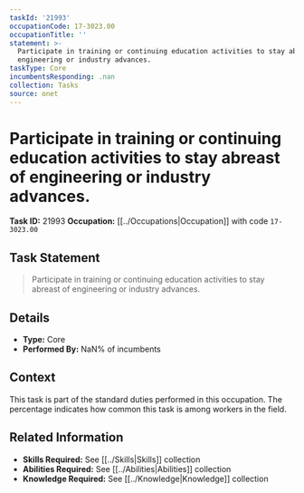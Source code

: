 ```yaml
---
taskId: '21993'
occupationCode: 17-3023.00
occupationTitle: ''
statement: >-
  Participate in training or continuing education activities to stay abreast of
  engineering or industry advances.
taskType: Core
incumbentsResponding: .nan
collection: Tasks
source: onet
---
```

# Participate in training or continuing education activities to stay abreast of engineering or industry advances.

**Task ID:** 21993
**Occupation:** [[../Occupations|Occupation]] with code `17-3023.00`

## Task Statement

> Participate in training or continuing education activities to stay abreast of engineering or industry advances.

## Details

- **Type:** Core
- **Performed By:** NaN% of incumbents

## Context

This task is part of the standard duties performed in this occupation. The percentage indicates how common this task is among workers in the field.

## Related Information

- **Skills Required:** See [[../Skills|Skills]] collection
- **Abilities Required:** See [[../Abilities|Abilities]] collection
- **Knowledge Required:** See [[../Knowledge|Knowledge]] collection

